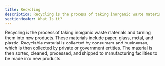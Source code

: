 ```yaml
---
title: Recycling
description: Recycling is the process of taking inorganic waste materials and turning them into new products
sectionHeader: What Is it?
---
```


Recycling is the process of taking inorganic waste materials and turning them into new products.
These materials include paper, glass, metal, and plastic.
Recyclable material is collected by consumers and businesses, which is then collected by private or government entities.
The material is then sorted, cleaned, processed, and shipped to manufacturing facilities to be made into new products.
